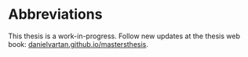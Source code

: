 # Abbreviations

::: {.callout-warning}
This thesis is a work-in-progress. Follow new updates at the thesis web book: [danielvartan.github.io/mastersthesis](https://danielvartan.github.io/mastersthesis).
:::

